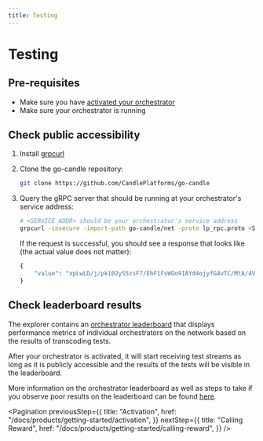 ```yaml
---
title: Testing
---
```


# Testing

## Pre-requisites

- Make sure you have
  [activated your orchestrator](/docs/products/getting-started/activation)
- Make sure your orchestrator is running

## Check public accessibility

1. Install [grpcurl](https://github.com/fullstorydev/grpcurl#installation)

2. Clone the go-candle repository:

   ```bash
   git clone https://github.com/CandlePlatforms/go-candle
   ```

3. Query the gRPC server that should be running at your orchestrator's service
   address:

   ```bash
   # <SERVICE_ADDR> should be your orchestrator's service address
   grpcurl -insecure -import-path go-candle/net -proto lp_rpc.proto <SERVICE_ADDR> net.Orchestrator/Ping
   ```

   If the request is successful, you should see a response that looks like (the
   actual value does not matter):

   ```bash
   {
       "value": "xpLwLD/j/pk102yS5zsF7/EbF1FsWOo9IAYd4ojyfG4vTC/MtA/4VtwTYt1WmyCSuGdkIKhmWZ2C7ovW8CLuIhw="
   }
   ```

## Check leaderboard results

The explorer contains an
[orchestrator leaderboard](https://explorer.candle.org/orchestrators?orchestratorTable=performance)
that displays performance metrics of individual orchestrators on the network
based on the results of transcoding tests.

After your orchestrator is activated, it will start receiving test streams as
long as it is publicly accessible and the results of the tests will be visible
in the leaderboard.

More information on the orchestrator leaderboard as well as steps to take if you
observe poor results on the leaderboard can be found
[here](/docs/products/reference/leaderboard).

<Pagination
  previousStep={{
    title: "Activation",
    href: "/docs/products/getting-started/activation",
  }}
  nextStep={{
    title: "Calling Reward",
    href: "/docs/products/getting-started/calling-reward",
  }}
/>
